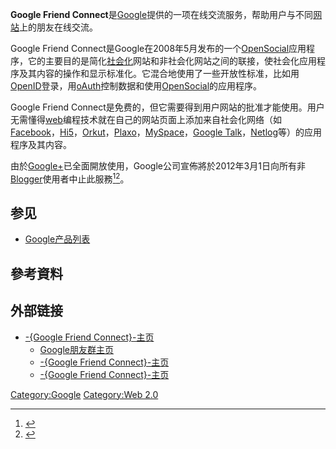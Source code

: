 {{noteTA
|G1=IT
}}
{{Infobox website
| name = Google Friend Connect
| logo = Google friend connect logo.gif
| url            = {{url|http://www.google.com/friendconnect/}}
| commercial     = [[免費|免費]]
| type           = [[社会化|社会化]]
| language       = [[多國語言|多國語言]] (48)<ref>{{cite web|url=http://googlesocialweb.blogspot.com/2009/07/friend-connect-goes-international.html|title=Friend Connect Goes International|publisher=Google Social Web Blog|accessdate=2009-07-14|date=2009-07-14|archive-date=2009-07-16|archive-url=https://web.archive.org/web/20090716190857/http://googlesocialweb.blogspot.com/2009/07/friend-connect-goes-international.html|dead-url=no}}</ref>
| registration   = 是 ([[OpenID|OpenID]])
| owner          = [[Google|Google]]
| author         = [[Google|Google]]
| launch_date    = {{start date and age|2008|5}}
| current_status = 下線
}}
'''Google Friend Connect'''是[[Google|Google]]提供的一项在线交流服务，帮助用户与不同[[网站|网站]]上的朋友在线交流。

Google Friend Connect是Google在2008年5月发布的一个[[OpenSocial|OpenSocial]]应用程序，它的主要目的是简化[[社会化|社会化]]网站和非社会化网站之间的联接，使社会化应用程序及其内容的操作和显示标准化。它混合地使用了一些开放性标准，比如用[[OpenID|OpenID]]登录，用[[oAuth|oAuth]]控制数据和使用[[OpenSocial|OpenSocial]]的应用程序。

Google Friend Connect是免费的，但它需要得到用户网站的批准才能使用。用户无需懂得[[web|web]]编程技术就在自己的网站页面上添加来自社会化网络（如[[Facebook|Facebook]]，[[Hi5|Hi5]]，[[Orkut|Orkut]]，[[Plaxo|Plaxo]]，[[MySpace|MySpace]]，[[Google_Talk|Google Talk]]，[[Netlog|Netlog]]等）的应用程序及其内容。

由於[[Google+|Google+]]已全面開放使用，Google公司宣佈將於2012年3月1日向所有非[[Blogger|Blogger]]使用者中止此服務<ref>{{cite web|url=http://mag.udn.com/mag/digital/storypage.jsp?f_MAIN_ID=322&f_SUB_ID=2920&f_ART_ID=356132#ixzz1eaND1twY|title=準備大掃除 Google Wave等服務明年初說掰掰|publisher=聯合新聞網|date=2011-11-24|accessdate=2011-11-24|archive-date=2011-11-25|archive-url=https://web.archive.org/web/20111125044254/http://mag.udn.com/mag/digital/storypage.jsp?f_MAIN_ID=322&f_SUB_ID=2920&f_ART_ID=356132#ixzz1eaND1twY|dead-url=no}}</ref><ref>{{cite web|url = http://googleblog.blogspot.com/2011/11/more-spring-cleaning-out-of-season.html|title = More spring cleaning out of season|author = Urs Hölzle|publisher = Google|date = 11/22/2011 01:40:00 PM|accessdate = 2012-02-24|archive-date = 2011-11-24|archive-url = https://web.archive.org/web/20111124062239/http://googleblog.blogspot.com/2011/11/more-spring-cleaning-out-of-season.html|dead-url = no}}</ref>。

== 参见 ==
* [[Google产品列表|Google产品列表]]

== 參考資料 ==
{{reflist}}

== 外部链接 ==
* [http://www.google.com/friendconnect/?hl=en -{Google Friend Connect}-主页] {{Wayback|url=http://www.google.com/friendconnect/?hl=en |date=20120414151843 }}{{en}}
** [http://www.google.com/friendconnect/?hl=zh_CN Google朋友群主页] {{Wayback|url=http://www.google.com/friendconnect/?hl=zh_CN |date=20120306181918 }}{{zh-cn}}
** [http://www.google.com/friendconnect/?hl=zh_TW -{Google Friend Connect}-主页] {{Wayback|url=http://www.google.com/friendconnect/?hl=zh_TW |date=20120306181739 }}{{zh-tw}}
** [http://www.google.com/friendconnect/?hl=zh_HK -{Google Friend Connect}-主页] {{Wayback|url=http://www.google.com/friendconnect/?hl=zh_HK |date=20120306181859 }}{{zh-hk}}

{{Google 公司}}

[[Category:Google|Category:Google]]
[[Category:Web_2.0|Category:Web 2.0]]